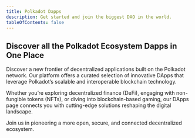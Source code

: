 ```yaml
---
title: Polkadot Dapps
description: Get started and join the biggest DAO in the world.
tableOfContents: false
---
```



## Discover all the Polkadot Ecosystem Dapps in One Place
Discover a new frontier of decentralized applications built on the Polkadot network. 
Our platform offers a curated selection of innovative DApps that leverage Polkadot’s scalable and interoperable blockchain technology. 

Whether you’re exploring decentralized finance (DeFi), engaging with non-fungible tokens (NFTs), or diving into blockchain-based gaming, our DApps page connects you with cutting-edge solutions reshaping the digital landscape. 

Join us in pioneering a more open, secure, and connected decentralized ecosystem.

<CardGrid>
<LinkCard title="AI" href="/dapps/ai/" description='All Polkadot AI projects'/>
<LinkCard title="DeFi" href="/dapps/defi/" description='All Polkadot DeFi projects'/>
<LinkCard title="DePin" href="/dapps/depin/" description='All Polkadot DePin projects'/>
<LinkCard title="Gaming" href="/dapps/gaming/" description='All Polkadot Games'/>
<LinkCard title="Miscelaneous" href="/dapps/miscelanoeus/" description='More Stuff'/>
<LinkCard title="NFT Marketplaces" href="/dapps/nft-marketplaces/" description='All Polkadot NFT Marketplaces'/>
<LinkCard title="Smart Contracts" href="/dapps/smart-contracts/" description='All Polkadot Smart Contract Projects'/>
<LinkCard title="Social" href="/dapps/social/" description='Social stuff'/>
<LinkCard title="Storage" href="/dapps/storage/" description='Storage stuff'/>
</CardGrid>